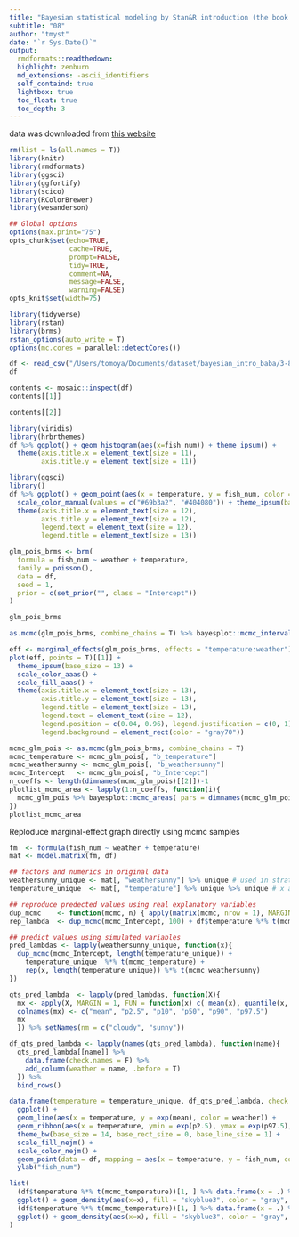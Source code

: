 ```yaml
---
title: "Bayesian statistical modeling by Stan&R introduction (the book by baba)"
subtitle: "08"
author: "tmyst"
date: "`r Sys.Date()`"
output:
  rmdformats::readthedown:
  highlight: zenburn
  md_extensions: -ascii_identifiers
  self_containd: true
  lightbox: true
  toc_float: true
  toc_depth: 3
---
```

  
data was downloaded from [this website](https://github.com/logics-of-blue/book-r-stan-bayesian-model-intro)
```r
rm(list = ls(all.names = T))
library(knitr)
library(rmdformats)
library(ggsci)
library(ggfortify)
library(scico)
library(RColorBrewer)
library(wesanderson)

## Global options
options(max.print="75")
opts_chunk$set(echo=TRUE,
               cache=TRUE,
               prompt=FALSE,
               tidy=TRUE,
               comment=NA,
               message=FALSE,
               warning=FALSE)
opts_knit$set(width=75)
```

```r
library(tidyverse)
library(rstan)
library(brms)
rstan_options(auto_write = T)
options(mc.cores = parallel::detectCores())

```

```r
df <- read_csv("/Users/tomoya/Documents/dataset/bayesian_intro_baba/3-8-1-fish-num-1.csv")
df
```
```r
contents <- mosaic::inspect(df)
contents[[1]]
```

```r
contents[[2]]
```

```r
library(viridis)
library(hrbrthemes)
df %>% ggplot() + geom_histogram(aes(x=fish_num)) + theme_ipsum() + 
  theme(axis.title.x = element_text(size = 11), 
        axis.title.y = element_text(size = 11))
```

```r
library(ggsci)
library()
df %>% ggplot() + geom_point(aes(x = temperature, y = fish_num, color = weather, shape = weather), size = 2.5) +
  scale_color_manual(values = c("#69b3a2", "#404080")) + theme_ipsum(base_size = 12) + 
  theme(axis.title.x = element_text(size = 12), 
        axis.title.y = element_text(size = 12), 
        legend.text = element_text(size = 12), 
        legend.title = element_text(size = 13)) 
```

```r
glm_pois_brms <- brm(
  formula = fish_num ~ weather + temperature,
  family = poisson(),
  data = df,
  seed = 1,
  prior = c(set_prior("", class = "Intercept"))
)
```

```r
glm_pois_brms
```
```r
as.mcmc(glm_pois_brms, combine_chains = T) %>% bayesplot::mcmc_intervals(pars = c("b_Intercept"), prob = 0.8, prob_outer = 0.95) + theme_bw(base_size = 14) 
```
```r
eff <- marginal_effects(glm_pois_brms, effects = "temperature:weather")
plot(eff, points = T)[[1]] + 
  theme_ipsum(base_size = 13) + 
  scale_color_aaas() +
  scale_fill_aaas() + 
  theme(axis.title.x = element_text(size = 13), 
        axis.title.y = element_text(size = 13), 
        legend.title = element_text(size = 13), 
        legend.text = element_text(size = 12), 
        legend.position = c(0.04, 0.96), legend.justification = c(0, 1),
        legend.background = element_rect(color = "gray70"))
```

```r
mcmc_glm_pois <- as.mcmc(glm_pois_brms, combine_chains = T)
mcmc_temperature <- mcmc_glm_pois[, "b_temperature"]
mcmc_weathersunny <- mcmc_glm_pois[, "b_weathersunny"]
mcmc_Intercept   <- mcmc_glm_pois[, "b_Intercept"]
n_coeffs <- length(dimnames(mcmc_glm_pois)[[2]])-1
plotlist_mcmc_area <- lapply(1:n_coeffs, function(i){
  mcmc_glm_pois %>% bayesplot::mcmc_areas( pars = dimnames(mcmc_glm_pois)[[2]][i]) + theme_bw(base_size = 14)
})
plotlist_mcmc_area
```

Reploduce marginal-effect graph directly using mcmc samples
```r
fm  <- formula(fish_num ~ weather + temperature)
mat <- model.matrix(fm, df)

## factors and numerics in original data
weathersunny_unique <- mat[, "weathersunny"] %>% unique # used in strata
temperature_unique  <- mat[, "temperature"] %>% unique %>% unique # x axis variable

## reproduce predected values using real explanatory variables
dup_mcmc    <- function(mcmc, n) { apply(matrix(mcmc, nrow = 1), MARGIN = 2, FUN = function(x)rep(x, n)) }
rep_lambda  <- dup_mcmc(mcmc_Intercept, 100) + df$temperature %*% t(mcmc_temperature) + mat[, "weathersunny"] %*% t(mcmc_weathersunny)

## predict values using simulated variables
pred_lambdas <- lapply(weathersunny_unique, function(x){
  dup_mcmc(mcmc_Intercept, length(temperature_unique)) + 
    temperature_unique  %*% t(mcmc_temperature) + 
    rep(x, length(temperature_unique)) %*% t(mcmc_weathersunny)
})

qts_pred_lambda  <- lapply(pred_lambdas, function(X){
  mx <- apply(X, MARGIN = 1, FUN = function(x) c( mean(x), quantile(x, probs = c(0.025, 0.1, 0.5, 0.9, 0.975)))) %>% t
  colnames(mx) <- c("mean", "p2.5", "p10", "p50", "p90", "p97.5")
  mx
  }) %>% setNames(nm = c("cloudy", "sunny"))

df_qts_pred_lambda <- lapply(names(qts_pred_lambda), function(name){ 
  qts_pred_lambda[[name]] %>% 
    data.frame(check.names = F) %>%  
    add_column(weather = name, .before = T) 
  }) %>% 
  bind_rows()

data.frame(temperature = temperature_unique, df_qts_pred_lambda, check.names = F) %>% 
  ggplot() + 
  geom_line(aes(x = temperature, y = exp(mean), color = weather)) +
  geom_ribbon(aes(x = temperature, ymin = exp(p2.5), ymax = exp(p97.5), fill = weather), alpha = 0.4) +
  theme_bw(base_size = 14, base_rect_size = 0, base_line_size = 1) +  
  scale_fill_nejm() + 
  scale_color_nejm() +
  geom_point(data = df, mapping = aes(x = temperature, y = fish_num, color = weather, shape = weather), size = 2) +
  ylab("fish_num")

```

```r
list(
  (df$temperature %*% t(mcmc_temperature))[1, ] %>% data.frame(x = .) %>% 
  ggplot() + geom_density(aes(x=x), fill = "skyblue3", color = "gray", alpha = 0.5) + theme_bw(), 
  (df$temperature %*% t(mcmc_temperature))[1, ] %>% data.frame(x = .) %>% 
  ggplot() + geom_density(aes(x=x), fill = "skyblue3", color = "gray", alpha = 0.5) + theme_bw() 
)
```

